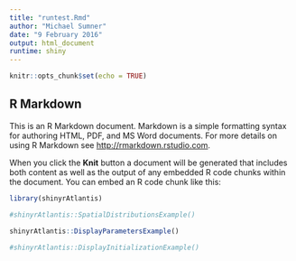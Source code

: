 ```yaml
---
title: "runtest.Rmd"
author: "Michael Sumner"
date: "9 February 2016"
output: html_document
runtime: shiny
---
```


```r
knitr::opts_chunk$set(echo = TRUE)
```

## R Markdown

This is an R Markdown document. Markdown is a simple formatting syntax for authoring HTML, PDF, and MS Word documents. For more details on using R Markdown see <http://rmarkdown.rstudio.com>.

When you click the **Knit** button a document will be generated that includes both content as well as the output of any embedded R code chunks within the document. You can embed an R code chunk like this:

```r
library(shinyrAtlantis)

#shinyrAtlantis::SpatialDistributionsExample()

shinyrAtlantis::DisplayParametersExample()
 
#shinyrAtlantis::DisplayInitializationExample()
```